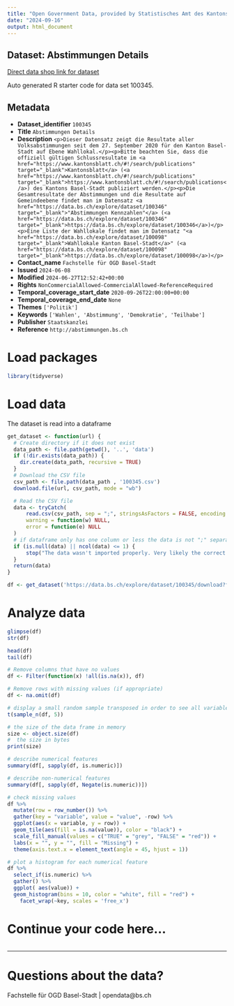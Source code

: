 ```yaml
---
title: "Open Government Data, provided by Statistisches Amt des Kantons Basel-Stadt - Fachstelle OGD"
date: "2024-09-16"
output: html_document
---
```


## Dataset: Abstimmungen Details

[Direct data shop link for dataset](https://data.bs.ch/explore/dataset/100345)

Auto generated R starter code for data set 100345.

## Metadata

- **Dataset_identifier** `100345`
- **Title** `Abstimmungen Details`
- **Description** `<p>Dieser Datensatz zeigt die Resultate aller Volksabstimmungen seit dem 27. September 2020 für den Kanton Basel-Stadt auf Ebene Wahllokal.</p><p>Bitte beachten Sie, dass die offiziell gültigen Schlussresultate im <a href="https://www.kantonsblatt.ch/#!/search/publications" target="_blank">Kantonsblatt</a> (<a href="https://www.kantonsblatt.ch/#!/search/publications" target="_blank">https://www.kantonsblatt.ch/#!/search/publications</a>) des Kantons Basel-Stadt publiziert werden.</p><p>Die Gesamtresultate der Abstimmungen und die Resultate auf Gemeindeebene findet man im Datensatz <a href="https://data.bs.ch/explore/dataset/100346" target="_blank">"Abstimmungen Kennzahlen"</a> (<a href="https://data.bs.ch/explore/dataset/100346" target="_blank">https://data.bs.ch/explore/dataset/100346</a>)</p><p>Eine Liste der Wahllokale findet man im Datensatz "<a href="https://data.bs.ch/explore/dataset/100098" target="_blank">Wahllokale Kanton Basel-Stadt</a>" (<a href="https://data.bs.ch/explore/dataset/100098" target="_blank">https://data.bs.ch/explore/dataset/100098</a>)</p>`
- **Contact_name** `Fachstelle für OGD Basel-Stadt`
- **Issued** `2024-06-08`
- **Modified** `2024-06-27T12:52:42+00:00`
- **Rights** `NonCommercialAllowed-CommercialAllowed-ReferenceRequired`
- **Temporal_coverage_start_date** `2020-09-26T22:00:00+00:00`
- **Temporal_coverage_end_date** `None`
- **Themes** `['Politik']`
- **Keywords** `['Wahlen', 'Abstimmung', 'Demokratie', 'Teilhabe']`
- **Publisher** `Staatskanzlei`
- **Reference** `http://abstimmungen.bs.ch`


# Load packages

```r

library(tidyverse)
```

# Load data

The dataset is read into a dataframe

```r
get_dataset <- function(url) {
  # Create directory if it does not exist
  data_path <- file.path(getwd(), '..', 'data')
  if (!dir.exists(data_path)) {
    dir.create(data_path, recursive = TRUE)
  }
  # Download the CSV file
  csv_path <- file.path(data_path , '100345.csv')
  download.file(url, csv_path, mode = "wb")

  # Read the CSV file
  data <- tryCatch(
      read.csv(csv_path, sep = ";", stringsAsFactors = FALSE, encoding = "UTF-8"),
      warning = function(w) NULL,
      error = function(e) NULL
  )
  # if dataframe only has one column or less the data is not ";" separated
  if (is.null(data) || ncol(data) <= 1) {
      stop("The data wasn't imported properly. Very likely the correct separator couldn't be found.\nPlease check the dataset manually and adjust the code.")
  }
  return(data)
}
```

```r

df <- get_dataset('https://data.bs.ch/explore/dataset/100345/download?format=csv&timezone=Europe%2FZurich')

```

# Analyze data

```r

glimpse(df)
str(df)

head(df)
tail(df)

```

```r
# Remove columns that have no values
df <- Filter(function(x) !all(is.na(x)), df)

# Remove rows with missing values (if appropriate)
df <- na.omit(df)
```

```r
# display a small random sample transposed in order to see all variables
t(sample_n(df, 5))
```

```r
# the size of the data frame in memory
size <- object.size(df)
#  the size in bytes
print(size)
```

```r
# describe numerical features
summary(df[, sapply(df, is.numeric)])
```

```r
# describe non-numerical features
summary(df[, sapply(df, Negate(is.numeric))])
```

```r
# check missing values
df %>%
  mutate(row = row_number()) %>%
  gather(key = "variable", value = "value", -row) %>%
  ggplot(aes(x = variable, y = row)) +
  geom_tile(aes(fill = is.na(value)), color = "black") +
  scale_fill_manual(values = c("TRUE" = "grey", "FALSE" = "red")) +
  labs(x = "", y = "", fill = "Missing") +
  theme(axis.text.x = element_text(angle = 45, hjust = 1))
```

```r
# plot a histogram for each numerical feature
df %>%
  select_if(is.numeric) %>%
  gather() %>%
  ggplot( aes(value)) +
  geom_histogram(bins = 10, color = "white", fill = "red") +
    facet_wrap(~key, scales = 'free_x')
```

# Continue your code here...

```r

```
------------------------------------------------------------------------

# Questions about the data?

Fachstelle für OGD Basel-Stadt | opendata@bs.ch

